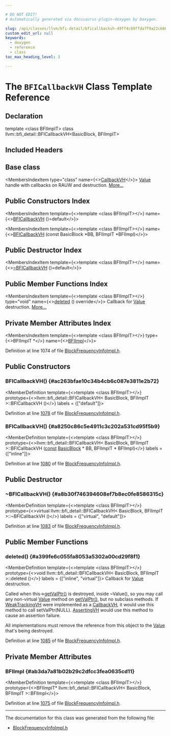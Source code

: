 ```yaml
---

# DO NOT EDIT!
# Automatically generated via docusaurus-plugin-doxygen by Doxygen.

slug: /api/classes/llvm/bfi-detail/bficallbackvh-49ff4c89ffda7f9a22c66676f1ddc8f8
custom_edit_url: null
keywords:
  - doxygen
  - reference
  - class
toc_max_heading_level: 3

---
```





# The `BFICallbackVH` Class Template Reference

<DoxygenPage pluginConfig={pluginConfig}>



## Declaration

<CodeBlock>template &lt;class BFIImplT&gt;
class llvm::bfi_detail::BFICallbackVH&lt;BasicBlock, BFIImplT&gt;</CodeBlock>

## Included Headers

<IncludesList>
<IncludesListItem
  filePath="llvm/Analysis/BlockFrequencyInfoImpl.h"
  permalink="/docs/api/files/include/include/llvm/include/llvm/analysis/blockfrequencyinfoimpl-h"
  isLocal="true" />
</IncludesList>

## Base class

<MembersIndex>

<MembersIndexItem
  type="class"
  name={<><a href="/docs/api/classes/llvm/callbackvh">CallbackVH</a></>}>
<a href="/docs/api/classes/llvm/value">Value</a> handle with callbacks on RAUW and destruction. <a href="/docs/api/classes/llvm/callbackvh/#details">More...</a>
</MembersIndexItem>

</MembersIndex>

## Public Constructors Index

<MembersIndex>

<MembersIndexItem
  template={<>template &lt;class BFIImplT&gt;</>}
  name={<><a href="#ac263bfae10c34b4cb6c087e3811e2b72">BFICallbackVH</a> ()=default</>}>
</MembersIndexItem>

<MembersIndexItem
  template={<>template &lt;class BFIImplT&gt;</>}
  name={<><a href="#a8250c86c5e4911c3c202a531cd95f5b9">BFICallbackVH</a> (const BasicBlock &#42;BB, BFIImplT &#42;BFIImpl)</>}>
</MembersIndexItem>

</MembersIndex>

## Public Destructor Index

<MembersIndex>

<MembersIndexItem
  template={<>template &lt;class BFIImplT&gt;</>}
  name={<><a href="#a8b30f746394608ef7b8ec0fe8586315c">~BFICallbackVH</a> ()=default</>}>
</MembersIndexItem>

</MembersIndex>

## Public Member Functions Index

<MembersIndex>

<MembersIndexItem
  template={<>template &lt;class BFIImplT&gt;</>}
  type="void"
  name={<><a href="#a399fe6c055fa8053a5302a00cd29f8f1">deleted</a> () override</>}>
Callback for <a href="/docs/api/classes/llvm/value">Value</a> destruction. <a href="#a399fe6c055fa8053a5302a00cd29f8f1">More...</a>
</MembersIndexItem>

</MembersIndex>

## Private Member Attributes Index

<MembersIndex>

<MembersIndexItem
  template={<>template &lt;class BFIImplT&gt;</>}
  type={<>BFIImplT &#42;</>}
  name={<><a href="#ab3da7a81b02b29c2dfcc3fea0635cd11">BFIImpl</a></>}>
</MembersIndexItem>

</MembersIndex>


Definition at line 1074 of file <a href="/docs/api/files/include/include/llvm/include/llvm/analysis/blockfrequencyinfoimpl-h">BlockFrequencyInfoImpl.h</a>.

<SectionDefinition>

## Public Constructors

### BFICallbackVH() {#ac263bfae10c34b4cb6c087e3811e2b72}

<MemberDefinition
  template={<>template &lt;class BFIImplT&gt;</>}
  prototype={<>llvm::bfi&#95;detail::BFICallbackVH&lt; BasicBlock, BFIImplT &gt;::BFICallbackVH ()</>}
  labels = {["default"]}>

Definition at line <a href="/docs/api/files/include/include/llvm/include/llvm/analysis/blockfrequencyinfoimpl-h/#l01078">1078</a> of file <a href="/docs/api/files/include/include/llvm/include/llvm/analysis/blockfrequencyinfoimpl-h">BlockFrequencyInfoImpl.h</a>.
</MemberDefinition>

### BFICallbackVH() {#a8250c86c5e4911c3c202a531cd95f5b9}

<MemberDefinition
  template={<>template &lt;class BFIImplT&gt;</>}
  prototype={<>llvm::bfi&#95;detail::BFICallbackVH&lt; BasicBlock, BFIImplT &gt;::BFICallbackVH (<a href="/docs/api/files/lib/lib/target/lib/target/aarch64/aarch64promoteconstant-cpp/#a90f8350fecae261c25be85d38b451bff">const</a> <a href="/docs/api/classes/llvm/basicblock">BasicBlock</a> &#42; BB, BFIImplT &#42; BFIImpl)</>}
  labels = {["inline"]}>

Definition at line <a href="/docs/api/files/include/include/llvm/include/llvm/analysis/blockfrequencyinfoimpl-h/#l01080">1080</a> of file <a href="/docs/api/files/include/include/llvm/include/llvm/analysis/blockfrequencyinfoimpl-h">BlockFrequencyInfoImpl.h</a>.
</MemberDefinition>

</SectionDefinition>

<SectionDefinition>

## Public Destructor

### ~BFICallbackVH() {#a8b30f746394608ef7b8ec0fe8586315c}

<MemberDefinition
  template={<>template &lt;class BFIImplT&gt;</>}
  prototype={<>virtual llvm::bfi&#95;detail::BFICallbackVH&lt; BasicBlock, BFIImplT &gt;::~BFICallbackVH ()</>}
  labels = {["virtual", "default"]}>

Definition at line <a href="/docs/api/files/include/include/llvm/include/llvm/analysis/blockfrequencyinfoimpl-h/#l01083">1083</a> of file <a href="/docs/api/files/include/include/llvm/include/llvm/analysis/blockfrequencyinfoimpl-h">BlockFrequencyInfoImpl.h</a>.
</MemberDefinition>

</SectionDefinition>

<SectionDefinition>

## Public Member Functions

### deleted() {#a399fe6c055fa8053a5302a00cd29f8f1}

<MemberDefinition
  template={<>template &lt;class BFIImplT&gt;</>}
  prototype={<>void llvm::bfi&#95;detail::BFICallbackVH&lt; BasicBlock, BFIImplT &gt;::deleted ()</>}
  labels = {["inline", "virtual"]}>
Callback for <a href="/docs/api/classes/llvm/value">Value</a> destruction.

Called when this-&gt;<a href="/docs/api/classes/llvm/valuehandlebase/#a7d6d2457c839e340266704440f3bb243">getValPtr()</a> is destroyed, inside ~Value(), so you may call any non-virtual <a href="/docs/api/classes/llvm/value">Value</a> method on <a href="/docs/api/classes/llvm/valuehandlebase/#a7d6d2457c839e340266704440f3bb243">getValPtr()</a>, but no subclass methods. If <a href="/docs/api/classes/llvm/weaktrackingvh">WeakTrackingVH</a> were implemented as a <a href="/docs/api/classes/llvm/callbackvh">CallbackVH</a>, it would use this method to call setValPtr(NULL). <a href="/docs/api/classes/llvm/assertingvh">AssertingVH</a> would use this method to cause an assertion failure.

All implementations must remove the reference from this object to the <a href="/docs/api/classes/llvm/value">Value</a> that&#39;s being destroyed.

Definition at line <a href="/docs/api/files/include/include/llvm/include/llvm/analysis/blockfrequencyinfoimpl-h/#l01085">1085</a> of file <a href="/docs/api/files/include/include/llvm/include/llvm/analysis/blockfrequencyinfoimpl-h">BlockFrequencyInfoImpl.h</a>.
</MemberDefinition>

</SectionDefinition>

<SectionDefinition>

## Private Member Attributes

### BFIImpl {#ab3da7a81b02b29c2dfcc3fea0635cd11}

<MemberDefinition
  template={<>template &lt;class BFIImplT&gt;</>}
  prototype={<>BFIImplT&#42; llvm::bfi&#95;detail::BFICallbackVH&lt; BasicBlock, BFIImplT &gt;::BFIImpl</>}>

Definition at line <a href="/docs/api/files/include/include/llvm/include/llvm/analysis/blockfrequencyinfoimpl-h/#l01075">1075</a> of file <a href="/docs/api/files/include/include/llvm/include/llvm/analysis/blockfrequencyinfoimpl-h">BlockFrequencyInfoImpl.h</a>.
</MemberDefinition>

</SectionDefinition>

<hr/>

The documentation for this class was generated from the following file:

<ul>
<li><a href="/docs/api/files/include/include/llvm/include/llvm/analysis/blockfrequencyinfoimpl-h">BlockFrequencyInfoImpl.h</a></li>
</ul>

</DoxygenPage>
